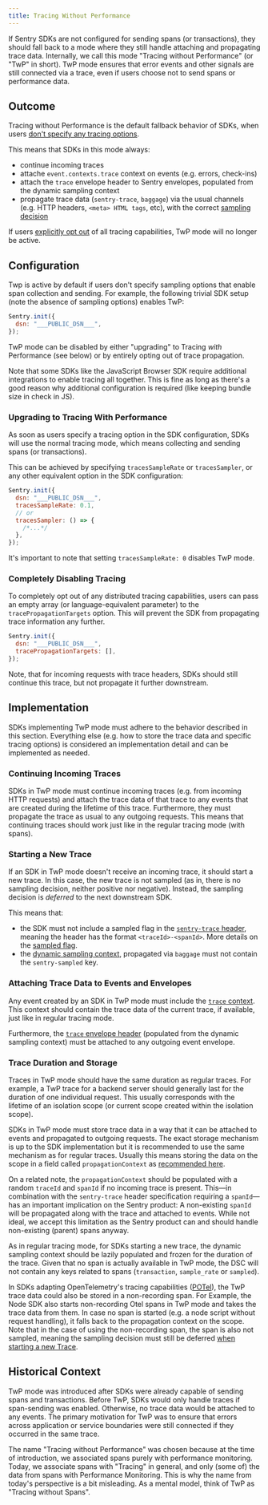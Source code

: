 ```yaml
---
title: Tracing Without Performance
---
```


If Sentry SDKs are not configured for sending spans (or transactions), they should fall back to a mode where they still handle attaching and propagating trace data.
Internally, we call this mode "Tracing without Performance" (or "TwP" in short).
TwP mode ensures that error events and other signals are still connected via a trace, even if users choose not to send spans or performance data.

## Outcome

Tracing without Performance is the default fallback behavior of SDKs, when users [don't specify any tracing options](#configuration).

This means that SDKs in this mode always:

- continue incoming traces
- attache `event.contexts.trace` context on events (e.g. errors, check-ins)
- attach the `trace` envelope header to Sentry envelopes, populated from the dynamic sampling context
- propagate trace data (`sentry-trace`, `baggage`) via the usual channels (e.g. HTTP headers, `<meta> HTML tags`, etc), with the correct [sampling decision](#sampling-decision)

If users [explicitly opt out](#completely-disable-tracing) of all tracing capabilities, TwP mode will no longer be active.

## Configuration

Twp is active by default if users don't specify sampling options that enable span collection and sending.
For example, the following trivial SDK setup (note the absence of sampling options) enables TwP:

```JavaScript
Sentry.init({
  dsn: "___PUBLIC_DSN___",
});
```

TwP mode can be disabled by either "upgrading" to Tracing _with_ Performance (see below) or by entirely opting out of trace propagation.

<Alert>

Note that some SDKs like the JavaScript Browser SDK require additional integrations to enable tracing all together.
This is fine as long as there's a good reason why additional configuration is required (like keeping bundle size in check in JS).

</Alert>

### Upgrading to Tracing With Performance

As soon as users specify a tracing option in the SDK configuration, SDKs will use the normal tracing mode, which means collecting and sending spans (or transactions).

This can be achieved by specifying `tracesSampleRate` or `tracesSampler`, or any other equivalent option in the SDK configuration:

```js
Sentry.init({
  dsn: "___PUBLIC_DSN___",
  tracesSampleRate: 0.1,
  // or
  tracesSampler: () => {
    /*...*/
  },
});
```

It's important to note that setting `tracesSampleRate: 0` disables TwP mode.

### Completely Disabling Tracing

To completely opt out of any distributed tracing capabilities, users can pass an empty array (or language-equivalent parameter) to the `tracePropagationTargets` option. This will prevent the SDK from propagating trace information any further.

```js
Sentry.init({
  dsn: "___PUBLIC_DSN___",
  tracePropagationTargets: [],
});
```

Note, that for incoming requests with trace headers, SDKs should still continue this trace, but not propagate it further downstream.

## Implementation

SDKs implementing TwP mode must adhere to the behavior described in this section.
Everything else (e.g. how to store the trace data and specific tracing options) is considered an implementation detail and can be implemented as needed.

### Continuing Incoming Traces

SDKs in TwP mode must continue incoming traces (e.g. from incoming HTTP requests) and attach the trace data of that trace to any events that are created during the lifetime of this trace.
Furthermore, they must propagate the trace as usual to any outgoing requests.
This means that continuing traces should work just like in the regular tracing mode (with spans).

### Starting a New Trace

If an SDK in TwP mode doesn't receive an incoming trace, it should start a new trace.
In this case, the new trace is not sampled (as in, there is no sampling decision, neither positive nor negative).
Instead, the sampling decision is _deferred_ to the next downstream SDK.

This means that:

- the SDK must not include a sampled flag in the [`sentry-trace` header](../#header-sentry-trace), meaning the header has the format `<traceId>-<spanId>`.
  More details on the [sampled flag](../#the-sampled-value).
- the [dynamic sampling context](https://develop.sentry.dev/sdk/telemetry/traces/dynamic-sampling-context/), propagated via `baggage` must not contain the `sentry-sampled` key.

### Attaching Trace Data to Events and Envelopes

Any event created by an SDK in TwP mode must include the [`trace` context](/sdk/event-payloads/contexts/#trace-context).
This context should contain the trace data of the current trace, if available, just like in regular tracing mode.

Furthermore, the [`trace` envelope header](/sdk/telemetry/traces/dynamic-sampling-context/#envelope-header) (populated from the dynamic sampling context) must be attached to any outgoing event envelope.

### Trace Duration and Storage

Traces in TwP mode should have the same duration as regular traces.
For example, a TwP trace for a backend server should generally last for the duration of one individual request.
This usually corresponds with the lifetime of an isolation scope (or current scope created within the isolation scope).

SDKs in TwP mode must store trace data in a way that it can be attached to events and propagated to outgoing requests.
The exact storage mechanism is up to the SDK implementation but it is recommended to use the same mechanism as for regular traces.
Usually this means storing the data on the scope in a field called `propagationContext` as [recommended here](/sdk/telemetry/traces/distributed-tracing/).

On a related note, the `propagationContext` should be populated with a random `traceId` and `spanId` if no incoming trace is present.
This—in combination with the `sentry-trace` header specification requiring a `spanId`—has an important implication on the Sentry product:
A non-existing `spanId` will be propagated along with the trace and attached to events.
While not ideal, we accept this limitation as the Sentry product can and should handle non-existing (parent) spans anyway.

As in regular tracing mode, for SDKs starting a new trace, the dynamic sampling context should be lazily populated and frozen for the duration of the trace.
Given that no span is actually available in TwP mode, the DSC will not contain any keys related to spans (`transaction`, `sample_rate` or `sampled`).

In SDKs adapting OpenTelemetry's tracing capabilities ([POTel](/sdk/hub_and_scope_refactoring/#f-use-otel-for-performance-instrumentation-potel)), the TwP trace data could also be stored in a non-recording span.
For Example, the Node SDK also starts non-recording Otel spans in TwP mode and takes the trace data from them. In case no span is started (e.g. a node script without request handling), it falls back to the propagation context on the scope.
Note that in the case of using the non-recording span, the span is also not sampled, meaning the sampling decision must still be deferred [when starting a new Trace](#starting-a-new-trace).

## Historical Context

TwP mode was introduced after SDKs were already capable of sending spans and transactions. Before TwP, SDKs would only handle traces if span-sending was enabled. Otherwise, no trace data would be attached to any events.
The primary motivation for TwP was to ensure that errors across application or service boundaries were still connected if they occurred in the same trace.

The name "Tracing without Performance" was chosen because at the time of introduction, we associated spans purely with performance monitoring.
Today, we associate spans with "Tracing" in general, and only (some of) the data from spans with Performance Monitoring.
This is why the name from today's perspective is a bit misleading.
As a mental model, think of TwP as "Tracing without Spans".

